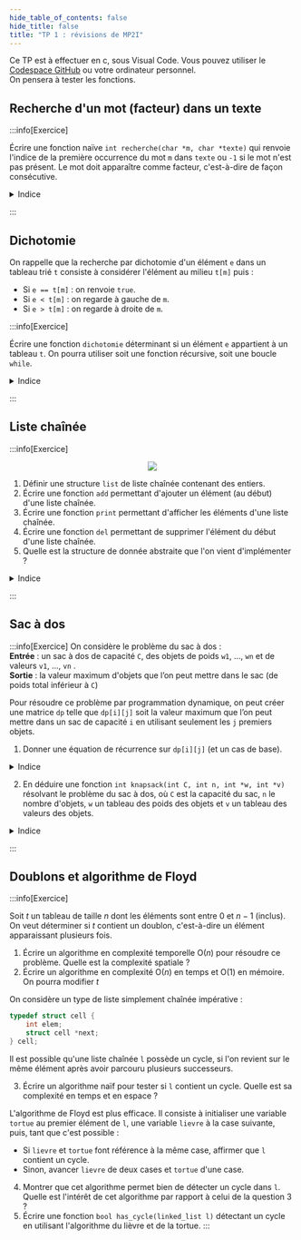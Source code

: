 ```yaml
---
hide_table_of_contents: false
hide_title: false
title: "TP 1 : révisions de MP2I"
---
```


Ce TP est à effectuer en c, sous Visual Code. Vous pouvez utiliser le [Codespace GitHub](../0_codespace.md) ou votre ordinateur personnel.  
On pensera à tester les fonctions.

## Recherche d'un mot (facteur) dans un texte

:::info[Exercice]

Écrire une fonction naïve `int recherche(char *m, char *texte)` qui renvoie l'indice de la première occurrence du mot `m` dans `texte` ou `-1` si le mot n'est pas présent. Le mot doit apparaître comme facteur, c'est-à-dire de façon consécutive.

<details>
<summary>Indice</summary>

On pourra utiliser `strlen` de `string.h` pour connaître la taille d'une chaîne de caractères.

```c
#include <string.h>
#include <stdio.h>

int recherche(char* m, char* text) {
    ...
}        

int main() {
    printf("%d\n", recherche("world", "hello world!")); // affiche 6
    printf("%d\n", recherche("elo", "hello")); // affiche -1
    return 0;
}
```

</details>

:::

## Dichotomie

On rappelle que la recherche par dichotomie d'un élément `e` dans un tableau trié `t` consiste à considérer l'élément au milieu `t[m]` puis :
- Si `e == t[m]` : on renvoie `true`.
- Si `e < t[m]` : on regarde à gauche de `m`.
- Si `e > t[m]` : on regarde à droite de `m`.

:::info[Exercice]

Écrire une fonction `dichotomie` déterminant si un élément `e` appartient à un tableau `t`. On pourra utiliser soit une fonction récursive, soit une boucle `while`.  

<details>
<summary>Indice</summary>

<Tabs>
<TabItem label="Version récursive" value="r">

```c
#include <stdbool.h>
#include <stdio.h>

bool dichotomie(int* t, int e, int i, int j) {
    // détermine si e apparait entre les indices i et j de t
    ...
}

int main() {
    int t[10] = {-4, -2, 0, 1, 3, 5, 7, 9, 11, 13};
    printf("%d\n", dichotomie(t, 1, 0, 10)); // 1 
    printf("%d\n", dichotomie(t, 4, 0, 10)); // 0
    printf("%d\n", dichotomie(t, 13, 0, 10)); // 1
    return 0;
}
```

</TabItem>
<TabItem label="Version itérative" value="i">

```c
#include <stdbool.h>
#include <stdio.h>

bool dichotomie(int* t, int e, int n){
    ...
}

int main() {
    int t[10] = {-4, -2, 0, 1, 3, 5, 7, 9, 11, 13};
    printf("%d\n", dichotomie(t, 1, 10)); // 1 
    printf("%d\n", dichotomie(t, 4, 10)); // 0
    printf("%d\n", dichotomie(t, 13, 10)); // 1
    return 0;
}
```

</TabItem>
</Tabs>
</details>

:::

## Liste chaînée

:::info[Exercice]
<center>
<img src={list_c_def} style={{width: 350}} />
</center>

1. Définir une structure `list` de liste chaînée contenant des entiers.
2. Écrire une fonction `add` permettant d'ajouter un élément (au début) d'une liste chaînée.  
3. Écrire une fonction `print` permettant d'afficher les éléments d'une liste chaînée.  
4. Écrire une fonction `del` permettant de supprimer l'élément du début d'une liste chaînée.  
5. Quelle est la structure de donnée abstraite que l'on vient d'implémenter ?

<details>
<summary>Indice</summary>

On pourra compléter :

```c
struct list {
    int elem;
    struct list *next;
} typedef list;

list *add(list *l, int e) {
    ...
}
list *del(list *l) {
    ...
}
void print(list *l) {
    ...
}
```

</details>

:::

## Sac à dos

:::info[Exercice]
On considère le problème du sac à dos :  
**Entrée** : un sac à dos de capacité `C`, des objets de poids `w1`, ..., `wn` et de valeurs `v1`, ..., `vn` .  
**Sortie** : la valeur maximum d'objets que l’on peut mettre dans le sac (de poids total inférieur à `C`)

Pour résoudre ce problème par programmation dynamique, on peut créer une matrice `dp` telle que `dp[i][j]` soit la valeur maximum que l’on peut mettre dans un sac de capacité `i` en utilisant seulement les `j` premiers objets.

1. Donner une équation de récurrence sur `dp[i][j]` (et un cas de base).

<details>
<summary>Indice</summary>

Il y a deux possibilités pour obtenir `dp[i][j]` : soit prendre l'objet `j`, soit ne pas le prendre.
</details>

2. En déduire une fonction `int knapsack(int C, int n, int *w, int *v)` résolvant le problème du sac à dos, où `C` est la capacité du sac, `n` le nombre d'objets, `w` un tableau des poids des objets et `v` un tableau des valeurs des objets.
<details>
<summary>Indice</summary>

```c
#include <stdio.h>
#include <stdlib.h>

int knapsack(int C, int n, int *w, int *v) {
    int **dp = malloc((C + 1) * sizeof(int*));
    for (int i = 0; i < C + 1; i++) {
        dp[i] = malloc((n + 1) * sizeof(int));
        dp[i][0] = 0;
    }
    ...
}

int main() {
    int weights[] = {2, 3, 6, 5, 8, 2, 2};
    int values[] = {1, 7, 10, 10, 13, 1, 1};
    printf("%d", knapsack(10, 7, weights, values)); // doit afficher 18
}
```

</details>

:::

## Doublons et algorithme de Floyd

:::info[Exercice]

Soit $t$ un tableau de taille $n$ dont les éléments sont entre $0$ et $n-1$ (inclus).  
On veut déterminer si $t$ contient un doublon, c'est-à-dire un élément apparaissant plusieurs fois.
1. Écrire un algorithme en complexité temporelle O($n$) pour résoudre ce problème. Quelle est la complexité spatiale ? 
2. Écrire un algorithme en complexité O($n$) en temps et O($1$) en mémoire. On pourra modifier $t$

On considère un type de liste simplement chaînée impérative :

```c
typedef struct cell {
    int elem;
    struct cell *next;
} cell;
```

Il est possible qu'une liste chaînée `l` possède un cycle, si l'on revient sur le même élément après avoir parcouru plusieurs successeurs. 

3. Écrire un algorithme naïf pour tester si `l` contient un cycle. Quelle est sa complexité en temps et en espace ?

L'algorithme de Floyd est plus efficace. Il consiste à initialiser une variable `tortue` au premier élément de `l`, une variable `lievre` à la case suivante, puis, tant que c'est possible :
- Si `lievre` et `tortue` font référence à la même case, affirmer que `l` contient un cycle.
- Sinon, avancer `lievre` de deux cases et `tortue` d'une case.

4. Montrer que cet algorithme permet bien de détecter un cycle dans `l`. Quelle est l'intérêt de cet algorithme par rapport à celui de la question 3 ?
5. Écrire une fonction `bool has_cycle(linked_list l)` détectant un cycle en utilisant l'algorithme du lièvre et de la tortue.
:::